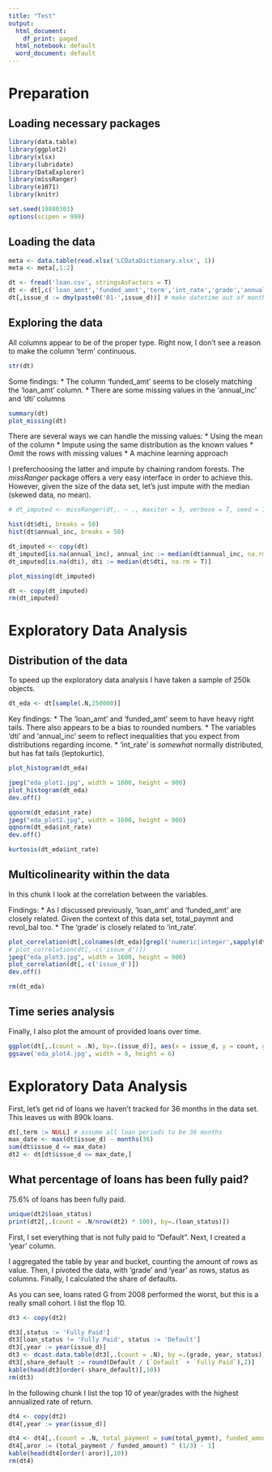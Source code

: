 ```yaml
---
title: "Test"
output:
  html_document:
    df_print: paged
  html_notebook: default
  word_document: default
---
```


# Preparation
## Loading necessary packages
```r
library(data.table)
library(ggplot2)
library(xlsx)
library(lubridate)
library(DataExplorer)
library(missRanger)
library(e1071)
library(knitr)

set.seed(19880303)
options(scipen = 999)
```

## Loading the data
```r
meta <- data.table(read.xlsx('LCDataDictionary.xlsx', 1))
meta <- meta[,1:2]

dt <- fread('loan.csv', stringsAsFactors = T)
dt <- dt[,c('loan_amnt','funded_amnt','term','int_rate','grade','annual_inc','issue_d','dti','revol_bal','total_pymnt','loan_status')]
dt[,issue_d := dmy(paste0('01-',issue_d))] # make datetime out of month column
```


## Exploring the data

All columns appear to be of the proper type. Right now, I don't see a reason to make the column 'term' continuous.

```r
str(dt)
```

Some findings:
* The column 'funded_amt' seems to be closely matching the 'loan_amt' column.
* There are some missing values in the 'annual_inc' and 'dti' columns

```r
summary(dt)
plot_missing(dt)
```

There are several ways we can handle the missing values:
* Using the mean of the column
* Impute using the same distribution as the known values
* Omit the rows with missing values
* A machine learning approach

I preferchoosing the latter and impute by chaining random forests. The _missRanger_ package offers a very easy interface in order to achieve this.
However, given the size of the data set, let's just impute with the median (skewed data, no mean).

```r
# dt_imputed <- missRanger(dt,. ~ ., maxiter = 5, verbose = T, seed = 19880303, splitrule = 'extratrees', num.trees = 25)

hist(dt$dti, breaks = 50)
hist(dt$annual_inc, breaks = 50)

dt_imputed <- copy(dt)
dt_imputed[is.na(annual_inc), annual_inc := median(dt$annual_inc, na.rm = T)]
dt_imputed[is.na(dti), dti := median(dt$dti, na.rm = T)]

plot_missing(dt_imputed)

dt <- copy(dt_imputed)
rm(dt_imputed)
```

# Exploratory Data Analysis
## Distribution of the data

To speed up the exploratory data analysis I have taken a sample of 250k objects.
```r
dt_eda <- dt[sample(.N,250000)]
```

Key findings:
* The 'loan_amt' and 'funded_amt' seem to have heavy right tails. There also appears to be a bias to rounded numbers. 
* The variables 'dti' and 'annual_inc' seem to reflect inequalities that you expect from distributions regarding income.
* 'int_rate' is _somewhat_ normally distributed, but has fat tails (leptokurtic).

```r
plot_histogram(dt_eda)

jpeg("eda_plot1.jpg", width = 1600, height = 900)
plot_histogram(dt_eda)
dev.off()

qqnorm(dt_eda$int_rate)
jpeg("eda_plot2.jpg", width = 1600, height = 900)
qqnorm(dt_eda$int_rate)
dev.off()

kurtosis(dt_eda$int_rate)
```

## Multicolinearity within the data
In this chunk I look at the correlation between the variables.

Findings:
* As I discussed previously, 'loan_amt' and 'funded_amt' are closely related. Given the context of this data set, total_paymnt and revol_bal too.
* The 'grade' is closely related to 'int_rate'.

```r
plot_correlation(dt[,colnames(dt_eda)[grepl('numeric|integer',sapply(dt_eda,class))],with=F])
# plot_correlation(dt[,-c('issue_d')])
jpeg("eda_plot3.jpg", width = 1600, height = 900)
plot_correlation(dt[,-c('issue_d')])
dev.off()

rm(dt_eda)
```

## Time series analysis

Finally, I also plot the amount of provided loans over time.
```r

ggplot(dt[,.(count = .N), by=.(issue_d)], aes(x = issue_d, y = count, group = 1)) + geom_line() + geom_point()
ggsave('eda_plot4.jpg', width = 8, height = 6)
```

# Exploratory Data Analysis
First, let's get rid of loans we haven't tracked for 36 months in the data set.
This leaves us with 890k loans.

```r
dt[,term := NULL] # assume all loan periods to be 36 months
max_date <- max(dt$issue_d) - months(36)
sum(dt$issue_d <= max_date)
dt2 <- dt[dt$issue_d <= max_date,]
```

## What percentage of loans has been fully paid?
75.6% of loans has been fully paid.

```r
unique(dt2$loan_status)
print(dt2[,.(count = .N/nrow(dt2) * 100), by=.(loan_status)])
```

First, I set everything that is not fully paid to "Default".
Next, I created a 'year' column.

I aggregated the table by year and bucket, counting the amount of rows as value.
Then, I pivoted the data, with 'grade' and 'year' as rows, status as columns.
Finally, I calculated the share of defaults.

As you can see, loans rated G from 2008 performed the worst, but this is a really small cohort.
I list the flop 10.

```r
dt3 <- copy(dt2)

dt3[,status := 'Fully Paid']
dt3[loan_status != 'Fully Paid', status := 'Default']
dt3[,year := year(issue_d)]
dt3 <- dcast.data.table(dt3[,.(count = .N), by =.(grade, year, status)], 'grade + year ~ status')
dt3[,share_default := round(Default / (`Default` + `Fully Paid`),2)]
kable(head(dt3[order(-share_default)],10))
rm(dt3)
```

In the following chunk I list the top 10 of year/grades with the highest annualized rate of return.

```r
dt4 <- copy(dt2)
dt4[,year := year(issue_d)]

dt4 <- dt4[,.(count = .N, total_payment = sum(total_pymnt), funded_amount = sum(funded_amnt)), by =.(grade, year)]
dt4[,aror := (total_payment / funded_amount) ^ (1/3) - 1]
kable(head(dt4[order(-aror)],10))
rm(dt4)
```